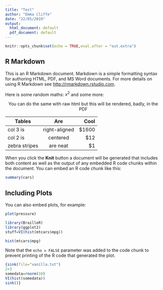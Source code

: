 ```yaml
---
title: "Test"
author: "Emma Cliffe"
date: "22/05/2019"
output:
  html_document: default
  pdf_document: default
---
```


```r
knitr::opts_chunk$set(echo = TRUE,eval.after = "out.extra")
```

## R Markdown

This is an R Markdown document. Markdown is a simple formatting syntax for authoring HTML, PDF, and MS Word documents. For more details on using R Markdown see <http://rmarkdown.rstudio.com>.

Here is some random maths: $x^2$ and some more:
\begin{align*}
x &= 1\\
y &= 2\\
z &= 3
\end{align*}

\begin{center}
%This will not be rendered in the html though!
You can put quite a lot of raw \LaTeX in here and have it delivered safely to the \LaTeX output and the PDF output.
\end{center}
<center>
You can do the same with raw html but this will be rendered, badly, in the PDF
</center>

| Tables        | Are           | Cool  |
| ------------- |:-------------:| -----:|
| col 3 is      | right-aligned | $\$1600$ |
| col 2 is      | centered      |   $\$12$ |
| zebra stripes | are neat      |    $\$1$ |

When you click the **Knit** button a document will be generated that includes both content as well as the output of any embedded R code chunks within the document. You can embed an R code chunk like this:

```r
summary(cars)
```

## Including Plots

You can also embed plots, for example:

```r
plot(pressure)
```
```r
library(BrailleR)
library(ggplot2)
stuff=VI(hist(mtcars$mpg))
```


```r
hist(mtcars$mpg)
```
Note that the `echo = FALSE` parameter was added to the code chunk to prevent printing of the R code that generated the plot.
```r
{sink(file="vanilla.txt")
2+3
somedata=rnorm(10)
VI(hist(somedata))
sink()}
```
